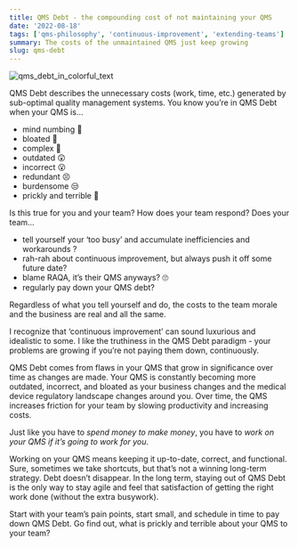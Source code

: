 ```yaml
---
title: QMS Debt - the compounding cost of not maintaining your QMS
date: '2022-08-18'
tags: ['qms-philosophy', 'continuous-improvement', 'extending-teams']
summary: The costs of the unmaintained QMS just keep growing
slug: qms-debt
---
```


![qms_debt_in_colorful_text](/static/images/qms_debt-2x-50.jpg)

QMS Debt describes the unnecessary costs (work, time, etc.) generated by sub-optimal quality management systems. You know you’re in QMS Debt when your QMS is…

- mind numbing 🥱
- bloated 🤨
- complex 🤔
- outdated 😲
- incorrect 😮
- redundant 😣
- burdensome 😒
- prickly and terrible 👺

Is this true for you and your team? How does your team respond? Does your team…

- tell yourself your ‘too busy’ and accumulate inefficiencies and workarounds ?
- rah-rah about continuous improvement, but always push it off some future date?
- blame RAQA, it’s their QMS anyways? 🙄
- regularly pay down your QMS debt?

Regardless of what you tell yourself and do, the costs to the team morale and the business are real and all the same.

I recognize that ‘continuous improvement’ can sound luxurious and idealistic to some. I like the truthiness in the QMS Debt paradigm - your problems are growing if you’re not paying them down, continuously.

QMS Debt comes from flaws in your QMS that grow in significance over time as changes are made. Your QMS is constantly becoming more outdated, incorrect, and bloated as your business changes and the medical device regulatory landscape changes around you. Over time, the QMS increases friction for your team by slowing productivity and increasing costs.

Just like you have to _spend money to make money_, you have to _work on your QMS if it’s going to work for you_.

Working on your QMS means keeping it up-to-date, correct, and functional. Sure, sometimes we take shortcuts, but that’s not a winning long-term strategy. Debt doesn’t disappear. In the long term, staying out of QMS Debt is the only way to stay agile and feel that satisfaction of getting the right work done (without the extra busywork).

Start with your team’s pain points, start small, and schedule in time to pay down QMS Debt. Go find out, what is prickly and terrible about your QMS to your team?
